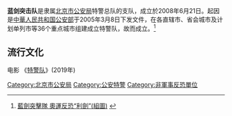 {{expand|time=2014-05-20T08:48:49+00:00}}
{{NoteTA
|G1=Firearms
|G2=Military
|G3=長度單位
|G4=地區用語
|G5=地名
}}

'''蓝剑突击队'''是隶属[[北京市公安局|北京市公安局]]特警总队的支队，成立於2008年6月21日。起因是[[中華人民共和国公安部|中華人民共和国公安部]]于2005年3月8日下发文件，在各直辖市、省会城市及计划单列市等36个重点城市组建成立特警队，故而成立。<ref>[http://news.xinhuanet.com/legal/2008-09/10/content_9894809.htm 藍劍突擊隊 奧運反恐“利劍”(組圖)] {{webarchive|url=https://web.archive.org/web/20090427143952/http://news.xinhuanet.com/legal/2008-09/10/content_9894809.htm |date=2009-04-27 }}</ref>
 
[[Category:北京市公安局|Category:北京市公安局]]
[[Category:公安特警|Category:公安特警]]
[[Category:非軍事反恐單位|Category:非軍事反恐單位]]

==流行文化==
电影
《[[特警队|特警队]]》(2019年)